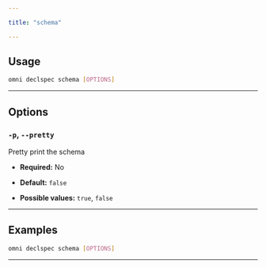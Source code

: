 ```yaml
---

title: "schema"

---
```




## Usage

```bash
omni declspec schema [OPTIONS]
```

---

## Options

### `-p`, `--pretty`

Pretty print the schema

- **Required:** No

- **Default:** `false`

- **Possible values:** `true`, `false`

---

## Examples

```bash
omni declspec schema [OPTIONS]
```

---